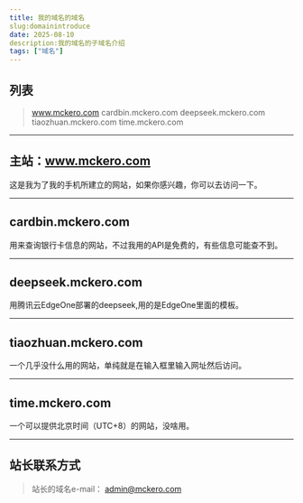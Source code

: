 ```yaml
---
title: 我的域名的域名
slug:domainintroduce
date: 2025-08-10
description:我的域名的子域名介绍
tags: ["域名"]
---
```



## 列表

>www.mckero.com
>cardbin.mckero.com
>deepseek.mckero.com
>tiaozhuan.mckero.com
>time.mckero.com


---

## 主站：www.mckero.com

  这是我为了我的手机所建立的网站，如果你感兴趣，你可以去访问一下。

---

## cardbin.mckero.com

  用来查询银行卡信息的网站，不过我用的API是免费的，有些信息可能查不到。

---

## deepseek.mckero.com

  用腾讯云EdgeOne部署的deepseek,用的是EdgeOne里面的模板。

---

## tiaozhuan.mckero.com

  一个几乎没什么用的网站，单纯就是在输入框里输入网址然后访问。

---

## time.mckero.com

  一个可以提供北京时间（UTC+8）的网站，没啥用。

---

## 站长联系方式

>站长的域名e-mail：
>admin@mckero.com
